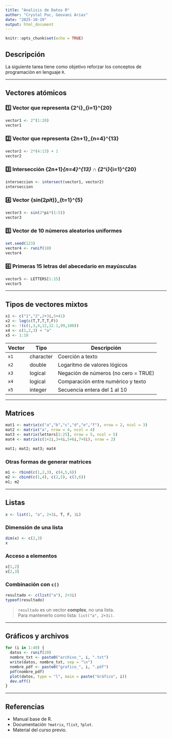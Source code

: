 ---
title: "Analisis de Datos R"
author: "Crystal Puc, Geovani Arias"
date: "2025-10-19"
output: html_document
---

```{r setup, include=FALSE}
knitr::opts_chunk$set(echo = TRUE)
```
## Descripción

La siguiente tarea tiene como objetivo reforzar los conceptos de programación en lenguaje `R`.

---

## Vectores atómicos

### 1️⃣ Vector que representa {2^i}_{i=1}^{20}
```{r}
vector1 <- 2^(1:20)
vector1
```

### 2️⃣ Vector que representa {2n+1}_{n=4}^{13}
```{r}
vector2 <- 2*(4:13) + 1
vector2
```

### 3️⃣ Intersección {2n+1}_{n=4}^{13} ∩ {2^i}_{i=1}^{20}
```{r}
interseccion <- intersect(vector1, vector2)
interseccion
```

### 4️⃣ Vector {sin(2*pi*t)}_{t=1}^{5}
```{r}
vector3 <- sin(2*pi*(1:5))
vector3
```

### 5️⃣ Vector de 10 números aleatorios uniformes
```{r}
set.seed(123)
vector4 <- runif(10)
vector4
```

### 6️⃣ Primeras 15 letras del abecedario en mayúsculas
```{r}
vector5 <- LETTERS[1:15]
vector5
```

---

## Tipos de vectores mixtos

```{r}
x1 <- c("1","2",2+3i,5+41)
x2 <- log(c(T,T,T,T,F))
x3 <- !(c(1,3,4,12,12.1,99,100))
x4 <- c(1,2,3) < "a"
x5 <- 1:10
```

| Vector | Tipo | Descripción |
|---------|------|-------------|
| `x1` | character | Coerción a texto |
| `x2` | double | Logaritmo de valores lógicos |
| `x3` | logical | Negación de números (no cero = TRUE) |
| `x4` | logical | Comparación entre numérico y texto |
| `x5` | integer | Secuencia entera del 1 al 10 |

---

## Matrices

```{r}
mat1 <- matrix(c("a","b","c","d","e","f"), nrow = 2, ncol = 3)
mat2 <- matrix("a", nrow = 4, ncol = 4)
mat3 <- matrix(letters[1:25], nrow = 5, ncol = 5)
mat4 <- matrix(c(1+2i,3+4i,5+6i,7+8i), nrow = 2)

mat1; mat2; mat3; mat4
```

### Otras formas de generar matrices
```{r}
m1 <- rbind(c(1,2,3), c(4,5,6))
m2 <- cbind(c(1,4), c(2,5), c(3,6))
m1; m2
```

---

## Listas

```{r}
x <- list(1, "a", 2+3i, T, F, 1L)
```

### Dimensión de una lista
```{r}
dim(x) <- c(2,3)
x
```

### Acceso a elementos
```{r}
x[1,2]
x[2,3]
```

### Combinación con `c()`
```{r}
resultado <- c(list("a"), 2+3i)
typeof(resultado)
```

> `resultado` es un vector **complex**, no una lista.  
> Para mantenerlo como lista: `list("a", 2+3i)`.

---

## Gráficos y archivos

```{r eval=FALSE}
for (i in 1:40) {
  datos <- runif(20)
  nombre_txt <- paste0("archivo_", i, ".txt")
  write(datos, nombre_txt, sep = "\n")
  nombre_pdf <- paste0("grafico_", i, ".pdf")
  pdf(nombre_pdf)
  plot(datos, type = "l", main = paste("Gráfico", i))
  dev.off()
}
```

---

## Referencias

- Manual base de R.
- Documentación `?matrix`, `?list`, `?plot`.
- Material del curso previo.

